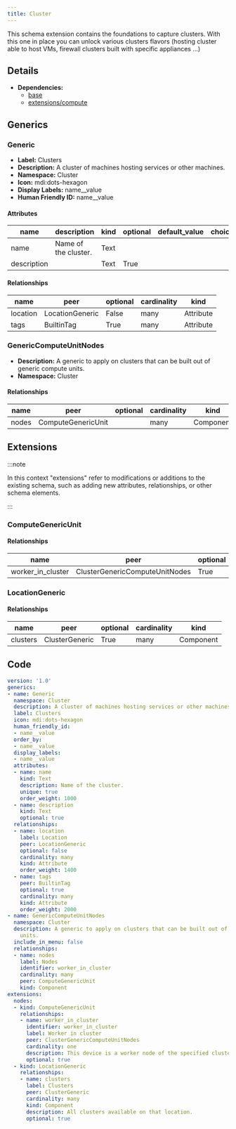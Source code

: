 ```yaml
---
title: Cluster
---
```


This schema extension contains the foundations to capture clusters. With this one in place you can unlock various clusters flavors (hosting cluster able to host VMs, firewall clusters built with specific appliances ...)

## Details

- **Dependencies:**
  - [base](dcim)
  - [extensions/compute](compute)

## Generics

### Generic

- **Label:** Clusters
- **Description:** A cluster of machines hosting services or other machines.
- **Namespace:** Cluster
- **Icon:** mdi:dots-hexagon
- **Display Labels:** name__value
- **Human Friendly ID:** name__value

#### Attributes

| name | description | kind | optional | default_value | choices |
| ---- | ----------- | ---- | -------- | ------------- | ------- |
| name | Name of the cluster. | Text |  |  |  |
| description |  | Text | True |  |  |

#### Relationships

| name | peer | optional | cardinality | kind |
| ---- | ---- | -------- | ----------- | ---- |
| location | LocationGeneric | False | many | Attribute |
| tags | BuiltinTag | True | many | Attribute |

### GenericComputeUnitNodes

- **Description:** A generic to apply on clusters that can be built out of generic compute units.
- **Namespace:** Cluster


#### Relationships

| name | peer | optional | cardinality | kind |
| ---- | ---- | -------- | ----------- | ---- |
| nodes | ComputeGenericUnit |  | many | Component |

## Extensions

:::note

In this context "extensions" refer to modifications or additions to the existing schema, such as adding new attributes, relationships, or other schema elements.

:::

### ComputeGenericUnit

#### Relationships

| name | peer | optional | cardinality | kind |
| ---- | ---- | -------- | ----------- | ---- |
| worker_in_cluster | ClusterGenericComputeUnitNodes | True | one |  |

### LocationGeneric

#### Relationships

| name | peer | optional | cardinality | kind |
| ---- | ---- | -------- | ----------- | ---- |
| clusters | ClusterGeneric | True | many | Component |


## Code

```yaml
version: '1.0'
generics:
- name: Generic
  namespace: Cluster
  description: A cluster of machines hosting services or other machines.
  label: Clusters
  icon: mdi:dots-hexagon
  human_friendly_id:
  - name__value
  order_by:
  - name__value
  display_labels:
  - name__value
  attributes:
  - name: name
    kind: Text
    description: Name of the cluster.
    unique: true
    order_weight: 1000
  - name: description
    kind: Text
    optional: true
  relationships:
  - name: location
    label: Location
    peer: LocationGeneric
    optional: false
    cardinality: many
    kind: Attribute
    order_weight: 1400
  - name: tags
    peer: BuiltinTag
    optional: true
    cardinality: many
    kind: Attribute
    order_weight: 2000
- name: GenericComputeUnitNodes
  namespace: Cluster
  description: A generic to apply on clusters that can be built out of generic compute
    units.
  include_in_menu: false
  relationships:
  - name: nodes
    label: Nodes
    identifier: worker_in_cluster
    cardinality: many
    peer: ComputeGenericUnit
    kind: Component
extensions:
  nodes:
  - kind: ComputeGenericUnit
    relationships:
    - name: worker_in_cluster
      identifier: worker_in_cluster
      label: Worker in cluster
      peer: ClusterGenericComputeUnitNodes
      cardinality: one
      description: This device is a worker node of the specified cluster.
      optional: true
  - kind: LocationGeneric
    relationships:
    - name: clusters
      label: Clusters
      peer: ClusterGeneric
      cardinality: many
      kind: Component
      description: All clusters available on that location.
      optional: true

```